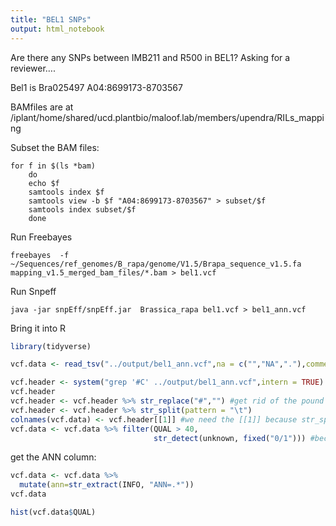 ```yaml
---
title: "BEL1 SNPs"
output: html_notebook
---
```


Are there any SNPs between IMB211 and R500 in BEL1?  Asking for a reviewer....

Bel1 is Bra025497 A04:8699173-8703567

BAMfiles are at /iplant/home/shared/ucd.plantbio/maloof.lab/members/upendra/RILs_mapping

Subset the BAM files:

    for f in $(ls *bam)
        do
        echo $f
        samtools index $f
        samtools view -b $f "A04:8699173-8703567" > subset/$f
        samtools index subset/$f
        done

Run Freebayes

    freebayes  -f  ~/Sequences/ref_genomes/B_rapa/genome/V1.5/Brapa_sequence_v1.5.fa mapping_v1.5_merged_bam_files/*.bam > bel1.vcf 
    
Run Snpeff

    java -jar snpEff/snpEff.jar  Brassica_rapa bel1.vcf > bel1_ann.vcf
    
Bring it into R

```r
library(tidyverse)
```

    
```r
vcf.data <- read_tsv("../output/bel1_ann.vcf",na = c("","NA","."),comment="#",col_names = FALSE)
```

```r
vcf.header <- system("grep '#C' ../output/bel1_ann.vcf",intern = TRUE) #might not work on Windows
vcf.header
vcf.header <- vcf.header %>% str_replace("#","") #get rid of the pound sign
vcf.header <- vcf.header %>% str_split(pattern = "\t")
colnames(vcf.data) <- vcf.header[[1]] #we need the [[1]] because str_split returns a list and we want the first element
vcf.data <- vcf.data %>% filter(QUAL > 40,
                                str_detect(unknown, fixed("0/1"))) #because this is a pooled sample, "heterozygotes" indicate segregrating SNPs
```

get the ANN column:

```r
vcf.data <- vcf.data %>%
  mutate(ann=str_extract(INFO, "ANN=.*"))
vcf.data
```

```r
hist(vcf.data$QUAL)
```

